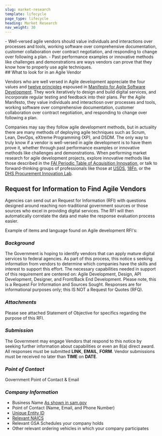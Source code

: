 ```yaml
---
slug: market-research
template: lifecycle
page_type: lifecycle
heading: Market Research
nav_weight: 30
---
```

<Summary>
- Well-versed agile vendors should value individuals and interactions over processes and tools, working software over comprehensive documentation, customer collaboration over contract negotiation, and responding to change over following a plan.
- Past performance examples or innovative methods like challenges and demonstrations are ways vendors can prove that they know how to properly use agile techniques.
</Summary>
## What to look for in an Agile Vendor

Vendors who are well versed in Agile development appreciate the four values and <a href="https://agilemanifesto.org/principles.html" target="_blank" class="usa-external_link">twelve principles</a> espoused in <a href="https://agilemanifesto.org/" target="_blank" class="usa-external_link">Manifesto for Agile Software Development</a>. They work iteratively to design and build digital services, and incorporate regular testing and feedback into their plans. Per the Agile Manifesto, they value individuals and interactiosn over processes and tools, working software over comprehensive documentation, customer collaboration over contract negotiation, and responding to change over following a plan. 

Companies may say they follow agile development methods, but in actuality there are many methods of deploying agile techniques such as Scrum, Lean, DevOps, eXtreme Programming (XP), and DSDM. The only way to truly know if a vendor is well-versed in agile development is to have them prove it, whether through past performance examples or innovative methods like challenges and demonstrations. When performing market research for agile development projects, explore innovative methods like those described in the <a href="https://www.fai.gov/periodic-table" target="_blank" class="usa-external_link">FAI Periodic Table of Acquisition Innovation</a>, or talk to forward-thinking groups of professionals like those at <a href="https://www.usds.gov/" target="_blank" class="usa-external_link">USDS</a>, <a href="https://18f.gsa.gov/" target="_blank" class="usa-external_link">18Fn</a>, or the <a href="https://www.dhs.gov/pil" target="_blank" class="usa-external_link">DHS Procurement Innovation Lab</a>.

## Request for Information to Find Agile Vendors

Agencies can send out an Request for Information (RFI) with questions designed around reaching non-traditional government sources or those sources who excel in providing digital services. The RFI will then automatically correlate the data and make the response evaluation process easier.

Example of items and language found on Agile development RFI's:

### _Background_

The Government is hoping to identify vendors that can apply mature digital services to federal agencies. As part of this process, this notice s seeking information from vendors to determine which companies have the skills and interest to support this effort. The necessary capabilities needed in support of this requirement are centered on: Agile Development, Design, API Development, Designer, and Front/Back End Development. Please note, this is a Request For Information and Sources Sought. Responses are for informational purposes only; this IS NOT a Request for Quotes (RFQ).

### _Attachments_
Please see attached Statement of Objective for specifics regarding the purpose of this RFI.

### _Submission_
The Government may engage Vendors that respond to this notice by seeking further information about capabilities or even an 8(a) direct award. All responses must be submitted **LINK**, **EMAIL**, **FORM**. Vendor submissions must be received no later than **TIME** on **DATE**.

### _Point of Contact_
Government Point of Contact & Email

### _Company Information_

- Business Name [As shown in sam.gov](https://sam.gov/content/home)
- Point of Contact (Name, Email, and Phone Number)
- [Unique Entity ID](https://sam.gov/content/entity-registration)
- [Relevant NAICS](https://www.naics.com/search/)
- Relevant GSA Schedules your company holds
- Other relevant ordering vehicles in which your company participates


